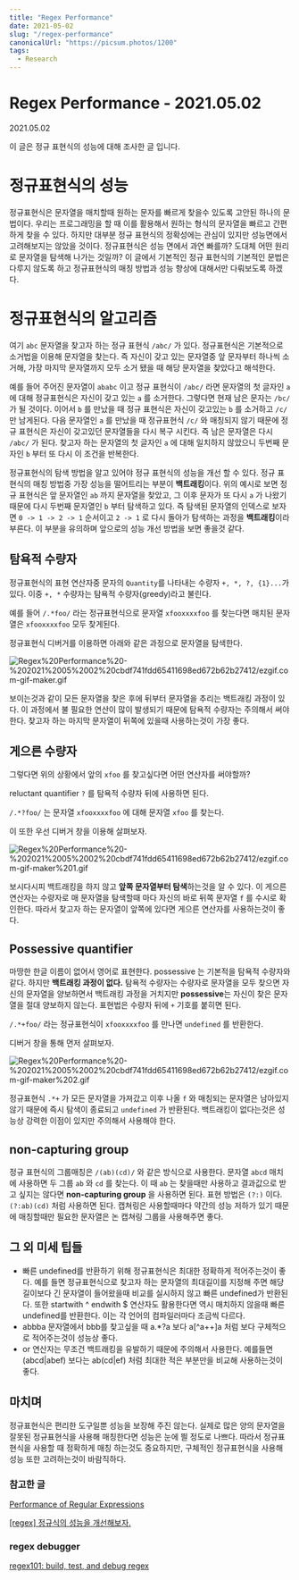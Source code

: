 ```yaml
---
title: "Regex Performance"
date: 2021-05-02
slug: "/regex-performance"
canonicalUrl: "https://picsum.photos/1200"
tags:
  - Research
---
```


# Regex Performance - 2021.05.02

2021.05.02

이 글은 정규 표현식의 성능에 대해 조사한 글 입니다.

# 정규표현식의 성능

정규표현식은 문자열을 매치할때 원하는 문자를 빠르게 찾을수 있도록 고안된 하나의 문법이다. 우리는 프로그래밍을 할 때 이를 활용해서 원하는 형식의 문자열을 빠르고 간편하게 찾을 수 있다. 하지만 대부분 정규 표현식의 정확성에는 관심이 있지만 성능면에서 고려해보지는 않았을 것이다. 정규표현식은 성능 면에서 과연 빠를까? 도대체 어떤 원리로 문자열을 탐색해 나가는 것일까? 이 글에서 기본적인 정규 표현식의 기본적인 문법은 다루지 않도록 하고 정규표현식의 매칭 방법과 성능 향상에 대해서만 다뤄보도록 하겠다.

# 정규표현식의 알고리즘

여기 `abc` 문자열을 찾고자 하는 정규 표현식 `/abc/` 가 있다. 정규표현식은 기본적으로 소거법을 이용해 문자열을 찾는다. 즉 자신이 갖고 있는 문자열중 앞 문자부터 하나씩 소거해, 가장 마지막 문자열까지 모두 소거 됐을 때 해당 문자열을 찾았다고 해석한다.

예를 들어 주어진 문자열이 `ababc` 이고 정규 표현식이 `/abc/` 라면 문자열의 첫 글자인 `a` 에 대해 정규표현식은 자신이 갖고 있는 `a` 를 소거한다. 그렇다면 현재 남은 문자는 `/bc/` 가 될 것이다. 이어서 `b` 를 만났을 때 정규 표현식은 자신이 갖고있는 `b` 를 소거하고 `/c/` 만 남게된다. 다음 문자열인 `a` 를 만났을 때 정규표현식 `/c/` 와 매칭되지 않기 때문에 정규 표현식은 자신이 갖고있던 문자열들을 다시 복구 시킨다. 즉 남은 문자열은 다시 `/abc/` 가 된다. 찾고자 하는 문자열의 첫 글자인 `a` 에 대해 일치하지 않았으니 두번째 문자인 `b` 부터 또 다시 이 조건을 반복한다.

정규표현식의 탐색 방법을 알고 있어야 정규 표현식의 성능을 개선 할 수 있다. 정규 표현식의 매칭 방법중 가장 성능을 떨어트리는 부분이 **백트래킹**이다. 위의 예시로 보면 정규 표현식은 앞 문자열인 `ab` 까지 문자열을 찾았고, 그 이후 문자가 또 다시 `a` 가 나왔기 때문에 다시 두번째 문자열인 `b` 부터 탐색하고 있다. 즉 탐색된 문자열의  인덱스로 보자면 `0 -> 1 -> 2 -> 1` 순서이고 `2 -> 1` 로 다시 돌아가 탐색하는 과정을 **백트래킹**이라 부른다. 이 부분을 유의하며 앞으로의 성능 개선 방법을 보면 좋을것 같다.

## 탐욕적 수량자

정규표현식의 표현 연산자중 문자의 `Quantity`를 나타내는 수량자 `+, *, ?, {1}...`가 있다. 이중 `+, *` 수량자는 탐욕적 수량자(greedy)라고 불린다.

예를 들어 `/.*foo/` 라는 정규표현식으로 문자열 `xfooxxxxfoo` 를 찾는다면 매치된 문자열은 `xfooxxxxfoo` 모두 찾게된다.

정규표현식 디버거를 이용하면 아래와 같은 과정으로 문자열을 탐색한다.

![Regex%20Performance%20-%202021%2005%2002%20cbdf741fdd65411698ed672b62b27412/ezgif.com-gif-maker.gif](Regex%20Performance%20-%202021%2005%2002%20cbdf741fdd65411698ed672b62b27412/ezgif.com-gif-maker.gif)

보이는것과 같이 모든 문자열을 찾은 후에 뒤부터 문자열을 추리는 백트래킹 과정이 있다. 이 과정에서 불 필요한 연산이 많이 발생되기 때문에 탐욕적 수량자는 주의해서 써야한다. 찾고자 하는 마지막 문자열이 뒤쪽에 있을때 사용하는것이 가장 좋다.

## 게으른 수량자

그렇다면 위의 상황에서 앞의 `xfoo` 를 찾고싶다면 어떤 연산자를 써야할까?

reluctant quantifier `?` 를 탐욕적 수량자 뒤에 사용하면 된다.

`/.*?foo/` 는 문자열 `xfooxxxxfoo` 에 대해 문자열 `xfoo` 를 찾는다.

이 또한 우선 디버거 창을 이용해 살펴보자.

![Regex%20Performance%20-%202021%2005%2002%20cbdf741fdd65411698ed672b62b27412/ezgif.com-gif-maker%201.gif](Regex%20Performance%20-%202021%2005%2002%20cbdf741fdd65411698ed672b62b27412/ezgif.com-gif-maker%201.gif)

보시다시피 백트래킹을 하지 않고 **앞쪽 문자열부터 탐색**하는것을 알 수 있다. 이 게으른 연산자는 수량자로 매 문자열을 탐색할때 마다 자신의 바로 뒤쪽 문자열 `f` 를 수시로 확인한다. 따라서 찾고자 하는 문자열이 앞쪽에 있다면 게으른 연산자를 사용하는것이 좋다.

## Possessive quantifier

마땅한 한글 이름이 없어서 영어로 표현한다. possessive 는 기본적을 탐욕적 수량자와 같다. 하지만 **백트래킹 과정이 없다.** 탐욕적 수량자는 수량자로 문자열을 모두 찾으면 자신의 문자열을 양보하면서 백트래킹 과정을 거치지만 **possessive**는 자신이 찾은 문자열을 절대 양보하지 않는다. 표현법은 수량자 뒤에 `+` 기호를 붙히면 된다.

`/.*+foo/` 라는 정규표현식이 `xfooxxxxfoo` 를 만나면 `undefined` 를 반환한다.

디버거 창을 통해 먼저 살펴보자.

![Regex%20Performance%20-%202021%2005%2002%20cbdf741fdd65411698ed672b62b27412/ezgif.com-gif-maker%202.gif](Regex%20Performance%20-%202021%2005%2002%20cbdf741fdd65411698ed672b62b27412/ezgif.com-gif-maker%202.gif)

정규표현식 `.*+` 가 모든 문자열을 가져갔고 이후 나올 `f` 와 매칭되는 문자열은 남아있지 않기 때문에 즉시 탐색이 종료되고 `undefined` 가 반환된다. 백트래킹이 없다는것은 성능상 강력한 이점이 있지만 주의해서 사용해야 한다.

## non-capturing group

정규 표현식의 그룹매칭은 `/(ab)(cd)/` 와 같은 방식으로 사용한다. 문자열 `abcd` 매치에 사용하면 두 그룹 `ab` 와 `cd` 를 찾는다. 이 때 `ab` 는 찾을때만 사용하고 결과값으로 받고 싶지는 않다면 **non-capturing group** 을 사용하면 된다. 표현 방법은 `(?:)` 이다. `(?:ab)(cd)` 처럼 사용하면 된다. 캡쳐링은 사용할때마다 약간의 성능 저하가 있기 때문에 매칭할때만 필요한 문자열은 논 캡쳐링 그룹을 사용해주면 좋다.

## 그 외 미세 팁들

- 빠른 undefined를 반환하기 위해 정규표현식은 최대한 정확하게 적어주는것이 좋다. 예를 들면 정규표현식으로 찾고자 하는 문자열의 최대길이를 지정해 주면 해당 길이보다 긴 문자열이 들어왔을때 비교를 실시하지 않고 빠른 undefined가 반환된다. 또한 startwith ^ endwith $ 연산자도 활용한다면 역시 매치하지 않을때 빠른 undefined를 반환한다. 이는 각 언어의 컴파일러마다 조금씩 다르다.
- abbba 문자열에서 bbb를 찾고싶을 때 a.*?a 보다 a[^a++]a 처럼 보다 구체적으로 적어주는것이 성능상 좋다.
- or 연산자는 무조건 백트래킹을 유발하기 때문에 주의해서 사용한다. 예를들면 (abcd|abef) 보다는 ab(cd|ef) 처럼 최대한 적은 부분만을 비교해 사용하는것이 좋다.

## 마치며

정규표현식은 편리한 도구일뿐 성능을 보장해 주진 않는다. 실제로 많은 양의 문자열을 잘못된 정규표현식을 사용해 매칭한다면 성능은 눈에 띌 정도로 나쁘다. 따라서 정규표현식을 사용할 때 정확하게 매칭 하는것도 중요하지만, 구체적인 정규표현식을 사용해 성능 또한 고려하는것이 바람직하다.

### 참고한 글

[Performance of Regular Expressions](https://medium.com/textmaster-engineering/performance-of-regular-expressions-81371f569698)

[[regex] 정규식의 성능을 개선해보자.](https://aroundck.tistory.com/6506)

### regex debugger

[regex101: build, test, and debug regex](https://regex101.com/)